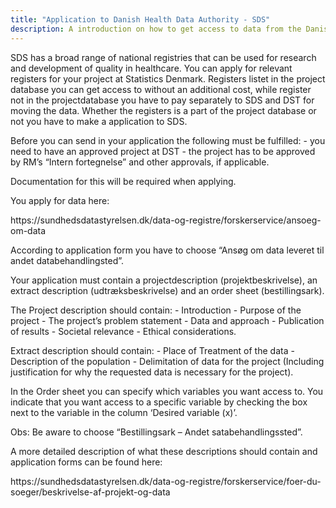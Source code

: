 ```yaml
---
title: "Application to Danish Health Data Authority - SDS"
description: A introduction on how to get access to data from the Danish Health Data Authority
---
```

SDS has a broad range of national registries that can be used for research and development of quality in healthcare.
You can apply for relevant registers for your project at Statistics Denmark.
Registers listet in the project database you can get access to without an additional cost, while register not in the projectdatabase you have to pay separately to SDS and DST for moving the data. Whether the registers is a part of the project database or not you have to make a application to SDS.  

Before you can send in your application the following must be fulfilled:
- you need to have an approved project at DST 
- the project has to be approved by RM's "Intern fortegnelse" and other approvals, if applicable.

Documentation for this will be required when applying.

You apply for data here:

https://sundhedsdatastyrelsen.dk/data-og-registre/forskerservice/ansoeg-om-data 

According to application form you have to choose "Ansøg om data leveret til andet databehandlingsted".

Your application must contain a projectdescription (projektbeskrivelse), an extract description (udtræksbeskrivelse) and an order sheet (bestillingsark).

The Project description should contain:
- Introduction
- Purpose of the project
- The project's problem statement
- Data and approach
- Publication of results
- Societal relevance
- Ethical considerations.

Extract description should contain: 
- Place of Treatment of the data
- Description of the population
- Delimitation of data for the project (Including justification for why the requested data is necessary for the project).

In the Order sheet you can specify which variables you want access to. 
You indicate that you want access to a specific variable by checking the box next to the variable in the column 'Desired variable (x)'. 

Obs: Be aware to choose "Bestillingsark – Andet satabehandlingssted".

A more detailed description of what these descriptions should contain and application forms can be found here: 

https://sundhedsdatastyrelsen.dk/data-og-registre/forskerservice/foer-du-soeger/beskrivelse-af-projekt-og-data 
